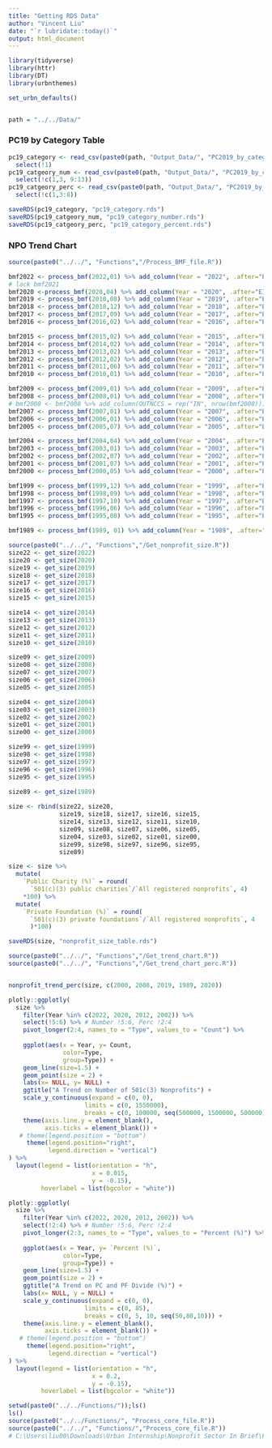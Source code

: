 ```yaml
---
title: "Getting RDS Data"
author: "Vincent Liu"
date: "`r lubridate::today()`"
output: html_document
---
```


```r
library(tidyverse)
library(httr)
library(DT)
library(urbnthemes)

set_urbn_defaults()


path = "../../Data/"
```


### PC19 by Category Table

```r
pc19_category <- read_csv(paste0(path, "Output_Data/", "PC2019_by_category.csv")) %>%
  select(!1) 
pc19_catgeory_num <- read_csv(paste0(path, "Output_Data/", "PC2019_by_category.csv")) %>%
  select(!c(1,3, 9:13)) 
pc19_catgeory_perc <- read_csv(paste0(path, "Output_Data/", "PC2019_by_category.csv")) %>%
  select(!c(1,3:8)) 

saveRDS(pc19_category, "pc19_category.rds")
saveRDS(pc19_catgeory_num, "pc19_category_number.rds")
saveRDS(pc19_catgeory_perc, "pc19_category_percent.rds")

```

### NPO Trend Chart
```r
source(paste0("../../", "Functions","/Process_BMF_file.R"))

bmf2022 <- process_bmf(2022,01) %>% add_column(Year = "2022", .after="EIN")
# lack bmf2021
bmf2020 <-process_bmf(2020,04) %>% add_column(Year = "2020", .after="EIN")
bmf2019 <- process_bmf(2010,08) %>% add_column(Year = "2019", .after="EIN")
bmf2018 <- process_bmf(2018,12) %>% add_column(Year = "2018", .after="EIN")
bmf2017 <- process_bmf(2017,09) %>% add_column(Year = "2017", .after="EIN")       # for years that have multiple BMFs, I picked the earlier one 
bmf2016 <- process_bmf(2016,02) %>% add_column(Year = "2016", .after="EIN")

bmf2015 <- process_bmf(2015,02) %>% add_column(Year = "2015", .after="EIN")
bmf2014 <- process_bmf(2014,02) %>% add_column(Year = "2014", .after="EIN")
bmf2013 <- process_bmf(2013,02) %>% add_column(Year = "2013", .after="EIN")
bmf2012 <- process_bmf(2012,02) %>% add_column(Year = "2012", .after="EIN")
bmf2011 <- process_bmf(2011,06) %>% add_column(Year = "2011", .after="EIN")
bmf2010 <- process_bmf(2010,01) %>% add_column(Year = "2010", .after="EIN")

bmf2009 <- process_bmf(2009,01) %>% add_column(Year = "2009", .after="EIN")
bmf2008 <- process_bmf(2008,01) %>% add_column(Year = "2008", .after="EIN") #No Outnccs information
# bmf2008 <- bmf2008 %>% add_column(OUTNCCS = rep("IN", nrow(bmf2008)))
bmf2007 <- process_bmf(2007,01) %>% add_column(Year = "2007", .after="EIN")
bmf2006 <- process_bmf(2006,01) %>% add_column(Year = "2006", .after="EIN")
bmf2005 <- process_bmf(2005,07) %>% add_column(Year = "2005", .after="EIN")

bmf2004 <- process_bmf(2004,04) %>% add_column(Year = "2004", .after="EIN")
bmf2003 <- process_bmf(2003,01) %>% add_column(Year = "2003", .after="EIN")
bmf2002 <- process_bmf(2002,07) %>% add_column(Year = "2002", .after="EIN") #change month to # 07 (in 0201, EIN column is documented as ein) 
bmf2001 <- process_bmf(2001,07) %>% add_column(Year = "2001", .after="EIN")
bmf2000 <- process_bmf(2000,05) %>% add_column(Year = "2000", .after="EIN")

bmf1999 <- process_bmf(1999,12) %>% add_column(Year = "1999", .after="EIN")
bmf1998 <- process_bmf(1998,09) %>% add_column(Year = "1998", .after="EIN")
bmf1997 <- process_bmf(1997,10) %>% add_column(Year = "1997", .after="EIN")
bmf1996 <- process_bmf(1996,06) %>% add_column(Year = "1996", .after="EIN")
bmf1995 <- process_bmf(1995,08) %>% add_column(Year = "1995", .after="EIN")

bmf1989 <- process_bmf(1989, 01) %>% add_column(Year = "1989", .after="EIN")

```

```r
source(paste0("../../", "Functions","/Get_nonprofit_size.R"))
size22 <- get_size(2022)
size20 <- get_size(2020)
size19 <- get_size(2019)
size18 <- get_size(2018)
size17 <- get_size(2017)
size16 <- get_size(2016)
size15 <- get_size(2015)

size14 <- get_size(2014)
size13 <- get_size(2013)
size12 <- get_size(2012)
size11 <- get_size(2011)
size10 <- get_size(2010)

size09 <- get_size(2009)
size08 <- get_size(2008)
size07 <- get_size(2007)
size06 <- get_size(2006)
size05 <- get_size(2005)

size04 <- get_size(2004)
size03 <- get_size(2003)
size02 <- get_size(2002)
size01 <- get_size(2001)
size00 <- get_size(2000)

size99 <- get_size(1999)
size98 <- get_size(1998)
size97 <- get_size(1997)
size96 <- get_size(1996) 
size95 <- get_size(1995)

size89 <- get_size(1989)
  
size <- rbind(size22, size20,
              size19, size18, size17, size16, size15, 
              size14, size13, size12, size11, size10, 
              size09, size08, size07, size06, size05, 
              size04, size03, size02, size01, size00,
              size99, size98, size97, size96, size95,
              size89) 

size <- size %>%
  mutate(
    `Public Charity (%)` = round(
      `501(c)(3) public charities`/`All registered nonprofits`, 4)
    *100) %>%
  mutate(
    `Private Foundation (%)` = round(
      `501(c)(3) private foundations`/`All registered nonprofits`, 4
      )*100)
```


```r
saveRDS(size, "nonprofit_size_table.rds")
```

```r
source(paste0("../../", "Functions","/Get_trend_chart.R"))
source(paste0("../../", "Functions","/Get_trend_chart_perc.R"))


nonprofit_trend_perc(size, c(2000, 2008, 2019, 1989, 2020))
```



```r
plotly::ggplotly( 
  size %>%
    filter(Year %in% c(2022, 2020, 2012, 2002)) %>%
    select(!5:6) %>% # Number !5:6, Perc !2:4 
    pivot_longer(2:4, names_to = "Type", values_to = "Count") %>%
    
    ggplot(aes(x = Year, y= Count, 
               color=Type, 
               group=Type)) +
    geom_line(size=1.5) +
    geom_point(size = 2) +
    labs(x= NULL, y= NULL) +
    ggtitle("A Trend on Number of 501c(3) Nonprofits") +
    scale_y_continuous(expand = c(0, 0),
                     limits = c(0, 1550000), 
                     breaks = c(0, 100000, seq(500000, 1500000, 500000))) +
    theme(axis.line.y = element_blank(),
          axis.ticks = element_blank()) +
   # theme(legend.position = "bottom")
     theme(legend.position="right", 
           legend.direction = "vertical")
) %>% 
  layout(legend = list(orientation = "h",
                       x = 0.015, 
                       y = -0.15), 
         hoverlabel = list(bgcolor = "white"))
```


```r
plotly::ggplotly(
  size %>%
    filter(Year %in% c(2022, 2020, 2012, 2002)) %>%
    select(!2:4) %>% # Number !5:6, Perc !2:4 
    pivot_longer(2:3, names_to = "Type", values_to = "Percent (%)") %>%
    
    ggplot(aes(x = Year, y= `Percent (%)`, 
               color=Type, 
               group=Type)) +
    geom_line(size=1.5) +
    geom_point(size = 2) +
    ggtitle("A Trend on PC and PF Divide (%)") +
    labs(x= NULL, y = NULL) +
    scale_y_continuous(expand = c(0, 0),
                     limits = c(0, 85), 
                     breaks = c(0, 5, 10, seq(50,80,10))) +
    theme(axis.line.y = element_blank(),
          axis.ticks = element_blank()) + 
   # theme(legend.position = "bottom")
     theme(legend.position="right", 
           legend.direction = "vertical")
) %>% 
  layout(legend = list(orientation = "h",
                       x = 0.2, 
                       y = -0.15), 
         hoverlabel = list(bgcolor = "white"))


```


```r
setwd(paste0("../../Functions/"));ls()
ls()
source(paste0("../../Functions/", "Process_core_file.R"))
source(paste0("../../", "Functions/","Process_core_file.R"))
# C:\Users\liu00\Downloads\Urban Internship\Nonprofit Sector In Brief\Functions
```

